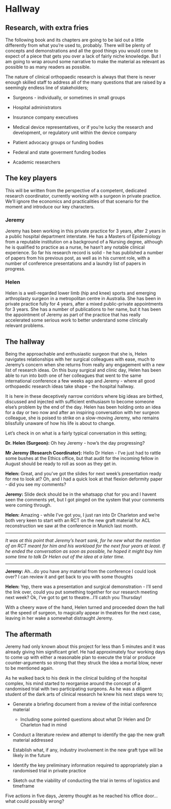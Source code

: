 # Hallway

## Research, with extra fries

The following book and its chapters are going to be laid out a little differently from what you're used to, probably. There will be plenty of concepts and demonstrations and all the good things you would come to expect of a piece that gets you over a lack of fairly niche knowledge. But I am going to wrap around some narrative to make the material as relevant as possible to as many readers as possible.

The nature of clinical orthopaedic research is always that there is never enough skilled staff to address all of the many questions that are raised by a seemingly endless line of stakeholders;

-   Surgeons - individually, or sometimes in small groups

-   Hospital administrators

-   Insurance company executives

-   Medical device representatives, or if you're lucky the research and development, or regulatory unit within the device company

-   Patient advocacy groups or funding bodies

-   Federal and state goverment funding bodies

-   Academic researchers

## The key players

This will be written from the perspective of a competent, dedicated research coordinator, currently working with a surgeon in private practice. We'll ignore the economics and practicalities of that scenario for the moment and introduce our key characters.

### Jeremy

Jeremy has been working in this private practice for 3 years, after 2 years in a public hospital department interstate. He has a Masters of Epidemiology from a reputable institution on a background of a Nursing degree, although he is qualified to practice as a nurse, he hasn't any notable clinical experience. So far his research record is solid - he has published a number of papers from his previous post, as well as in his current role, with a number of conference presentations and a laundry list of papers in progress.

### Helen

Helen is a well-regarded lower limb (hip and knee) sports and emerging arthroplasty surgeon in a metropolitan centre in Australia. She has been in private practice fully for 4 years, after a mixed public-private appointments for 3 years. She has a number of publications to her name, but it has been the appointment of Jeremy as part of the practice that has really accelerated some serious work to better understand some clinically relevant problems.

## The hallway

Being the approachable and enthusiastic surgeon that she is, Helen navigates relationships with her surgical colleagues with ease, much to Jeremy's concern when she returns from really any engagement with a new list of research ideas. On this busy surgical and clinic day, Helen has been able to run into both one of her colleagues that went to the same international conference a few weeks ago and Jeremy - where all good orthopaedic research ideas take shape - the hospital hallway.

It is here in these deceptively narrow corridors where big ideas are birthed, discussed and injected with sufficient enthusiasm to become someone else's problem by the end of the day. Helen has been holding onto an idea for a day or two now and after an inspiring conversation with her surgeon colleague, she is poised to strike on a slow-moving Jeremy, who remains blissfully unaware of how his life is about to change.

Let's check in on what is a fairly typical conversation in this setting;

:::::::::: conversation
::: {.speaker .surgeon}
**Dr. Helen (Surgeon):** Oh hey Jeremy - how's the day progressing?
:::

::: {.speaker .coordinator}
**Mr Jeremy (Research Coordinator):** Hello Dr Helen - I've just had to rattle some bushes at the Ethics office, but that audit for the incoming fellow in August should be ready to roll as soon as they get in.
:::

::: {.speaker .surgeon}
**Helen:** Great, and you've got the slides for next week's presentation ready for me to look at? Oh, and I had a quick look at that flexion deformity paper - did you see my comments?
:::

::: {.speaker .coordinator}
**Jeremy:** Slide deck should be in the whatsapp chat for you and I havent seen the comments yet, but I got pinged on the system that your comments were coming through.
:::

::: {.speaker .surgeon}
**Helen:** Amazing - while I've got you, I just ran into Dr Charleton and we're both very keen to start with an RCT on the new graft material for ACL reconstruction we saw at the conference in Munich last month.
:::

------------------------------------------------------------------------

*It was at this point that Jeremy's heart sank, for he new what the mention of an RCT meant for him and his workload for the next four years at least. If he ended the conversation as soon as possible, he hoped it might buy him some time to talk Dr Helen out of the idea at a later time.*

------------------------------------------------------------------------

::: {.speaker .coordinator}
**Jeremy:** Ah...do you have any material from the conference I could look over? I can review it and get back to you with some thoughts
:::

::: {.speaker .surgeon}
**Helen:** Yep, there was a presentation and surgical demonstration - I'll send the link over, could you put something together for our research meeting next week? Ok, I've got to get to theatre...I'll catch you Thursday!
:::
::::::::::

With a cheery wave of the hand, Helen turned and proceeded down the hall at the speed of surgeon, to magically appear in theatres for the next case, leaving in her wake a somewhat distraught Jeremy.

## The aftermath

Jeremy had only known about this project for less than 5 minutes and it was already giving him significant grief. He had approximately four working days to come up with either a reasonable plan to execute the trial or produce counter-arguments so strong that they struck the idea a mortal blow, never to be mentioned again.

As he walked back to his desk in the clinical building of the hospital complex, his mind started to reorganise around the concept of a randomised trial with two participating surgeons. As he was a diligent student of the dark arts of clinical research he knew his next steps were to;

-   Generate a briefing document from a review of the initial conference material

    -   Including some pointed questions about what Dr Helen and Dr Charleton had in mind

-   Conduct a literature review and attempt to identify the gap the new graft material addressed

-   Establish what, if any, industry involvement in the new graft type will be likely in the future

-   Identify the key preliminary information required to appropriately plan a randomised trial in private practice

-   Sketch out the viability of conducting the trial in terms of logistics and timeframe

Five actions in five days, Jeremy thought as he reached his office door...what could possibly wrong?
